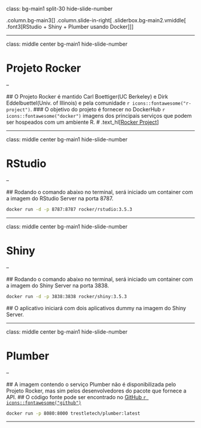 class: bg-main1 split-30 hide-slide-number

.column.bg-main3[
]
.column.slide-in-right[
.sliderbox.bg-main2.vmiddle[
.font3[RStudio + Shiny + Plumber usando Docker]
]]

---

class: middle center bg-main1 hide-slide-number

# Projeto Rocker

--

  ## O Projeto Rocker é mantido Carl Boettiger(UC Berkeley) e Dirk Eddelbuettel(Univ. of Illinois) e pela comunidade `r icons::fontawesome("r-project")`.
  ### O objetivo do projeto é fornecer no DockerHub `r icons::fontawesome("docker")` imagens dos principais serviços que podem ser hospeados com um ambiente R.
  # .text_hl[[Rocker Project](https://www.rocker-project.org/)]

---

class: middle center bg-main1 hide-slide-number

# RStudio

--

  ## Rodando o comando abaixo no terminal, será iniciado um container com a imagem do RStudio Server na porta 8787.
  
```sh
docker run -d -p 8787:8787 rocker/rstudio:3.5.3
```

---

class: middle center bg-main1 hide-slide-number

# Shiny

--

  ## Rodando o comando abaixo no terminal, será iniciado um container com a imagem do Shiny Server na porta 3838.
  
```sh
docker run -d -p 3838:3838 rocker/shiny:3.5.3
```

  ## O aplicativo iniciará com dois aplicativos dummy na imagem do Shiny Server.
  
---

class: middle center bg-main1 hide-slide-number

# Plumber

--

  ## A imagem contendo o serviço Plumber não é disponibilizada pelo Projeto Rocker, mas sim pelos desenvolvedores do pacote que fornece a API.
  ## O código fonte pode ser encontrado no [GitHub `r icons::fontawesome("github")`](https://github.com/trestletech/plumber)
  
```sh
docker run -p 8080:8000 trestletech/plumber:latest
```

---